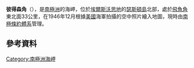 {{coord|71|54|S|101|27|W|display=title}}

'''彼得森角'''（{{lang-en|Cape Petersen}}），是[[南極洲|南極洲]]的海岬，位於[[埃爾斯沃思地|埃爾斯沃思地]]的[[瑟斯頓島|瑟斯頓島]]北部，處於[[飛魚角|飛魚角]]東北面33公里，在1946年12月根據[[美國|美國]]海軍拍攝的空中照片繪入地圖，現時由[[南極條約體系|南極條約體系]]管理。

==參考資料==
{{usgs-gazetteer}}

{{Antarctica-geo-stub}}
[[Category:南極洲海岬|Category:南極洲海岬]]